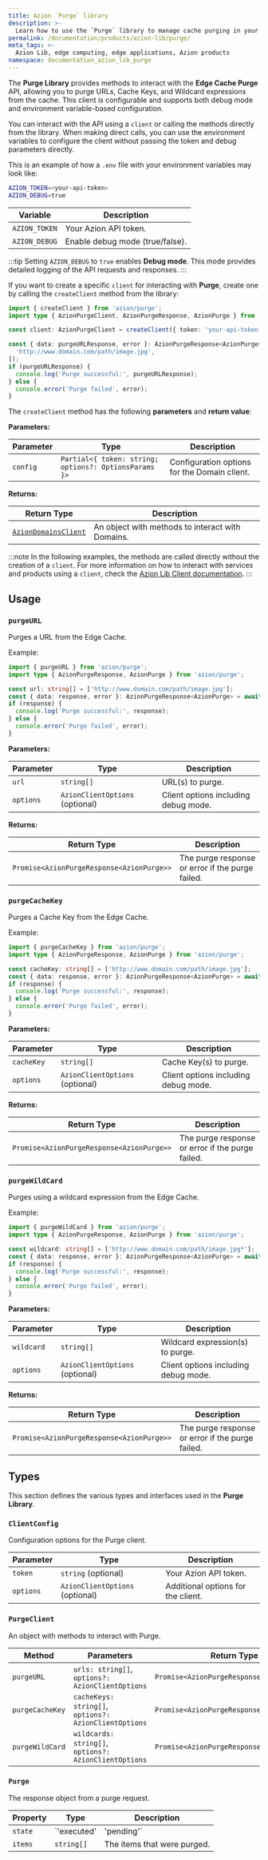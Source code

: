 ```yaml
---
title: Azion `Purge` library
description: >-
  Learn how to use the `Purge` library to manage cache purging in your web applications.
permalink: /documentation/products/azion-lib/purge/
meta_tags: >-
  Azion Lib, edge computing, edge applications, Azion products
namespace: documentation_azion_lib_purge
---
```


The **Purge Library** provides methods to interact with the **Edge Cache Purge** API, allowing you to purge URLs, Cache Keys, and Wildcard expressions from the cache. This client is configurable and supports both debug mode and environment variable-based configuration.

You can interact with the API using a `client` or calling the methods directly from the library. When making direct calls, you can use the environment variables to configure the client without passing the token and debug parameters directly.

This is an example of how a `.env` file with your environment variables may look like:

```sh
AZION_TOKEN=<your-api-token>
AZION_DEBUG=true
```

| Variable | Description |
|----------|-------------|
| `AZION_TOKEN` | Your Azion API token. |
| `AZION_DEBUG` | Enable debug mode (true/false). |

:::tip
Setting `AZION_DEBUG` to `true` enables **Debug mode**. This mode provides detailed logging of the API requests and responses.
:::

If you want to create a specific `client` for interacting with **Purge**, create one by calling the `createClient` method from the library:

```typescript
import { createClient } from 'azion/purge';
import type { AzionPurgeClient, AzionPurgeResponse, AzionPurge } from 'azion/purge';

const client: AzionPurgeClient = createClient({ token: 'your-api-token', options: { debug: true } });

const { data: purgeURLResponse, error }: AzionPurgeResponse<AzionPurge> = await client.purgeURL([
  'http://www.domain.com/path/image.jpg',
]);
if (purgeURLResponse) {
  console.log('Purge successful:', purgeURLResponse);
} else {
  console.error('Purge failed', error);
}
```

The `createClient` method has the following **parameters** and **return value**:

**Parameters:**

| Parameter | Type | Description |
|-----------|------|-------------|
| `config` | `Partial<{ token: string; options?: OptionsParams }>` | Configuration options for the Domain client. |

**Returns:**

| Return Type | Description |
|-------------|-------------|
| [`AzionDomainsClient`](#aziondomainsclient) | An object with methods to interact with Domains. |

:::note
In the following examples, the methods are called directly without the creation of a `client`. For more information on how to interact with services and products using a `client`, check the [Azion Lib Client documentation](/en/documentation/products/azion-lib/client/).
:::

## Usage

### `purgeURL`

Purges a URL from the Edge Cache.

Example:

```typescript
import { purgeURL } from 'azion/purge';
import type { AzionPurgeResponse, AzionPurge } from 'azion/purge';

const url: string[] = ['http://www.domain.com/path/image.jpg'];
const { data: response, error }: AzionPurgeResponse<AzionPurge> = await purgeURL(url, { debug: true });
if (response) {
  console.log('Purge successful:', response);
} else {
  console.error('Purge failed', error);
}
```

**Parameters:**

| Parameter | Type | Description |
|-----------|------|-------------|
| `url` | `string[]` | URL(s) to purge. |
| `options` | `AzionClientOptions` (optional) | Client options including debug mode. |

**Returns:**

| Return Type | Description |
|-------------|-------------|
| `Promise<AzionPurgeResponse<AzionPurge>>` | The purge response or error if the purge failed. |

### `purgeCacheKey`

Purges a Cache Key from the Edge Cache.

Example:

```typescript
import { purgeCacheKey } from 'azion/purge';
import type { AzionPurgeResponse, AzionPurge } from 'azion/purge';

const cacheKey: string[] = ['http://www.domain.com/path/image.jpg'];
const { data: response, error }: AzionPurgeResponse<AzionPurge> = await purgeCacheKey(cacheKey, { debug: true });
if (response) {
  console.log('Purge successful:', response);
} else {
  console.error('Purge failed', error);
}
```

**Parameters:**

| Parameter | Type | Description |
|-----------|------|-------------|
| `cacheKey` | `string[]` | Cache Key(s) to purge. |
| `options` | `AzionClientOptions` (optional) | Client options including debug mode. |

**Returns:**

| Return Type | Description |
|-------------|-------------|
| `Promise<AzionPurgeResponse<AzionPurge>>` | The purge response or error if the purge failed. |

### `purgeWildCard`

Purges using a wildcard expression from the Edge Cache.

Example:

```typescript
import { purgeWildCard } from 'azion/purge';
import type { AzionPurgeResponse, AzionPurge } from 'azion/purge';

const wildcard: string[] = ['http://www.domain.com/path/image.jpg*'];
const { data: response, error }: AzionPurgeResponse<AzionPurge> = await purgeWildCard(wildcard, { debug: true });
if (response) {
  console.log('Purge successful:', response);
} else {
  console.error('Purge failed', error);
}
```

**Parameters:**

| Parameter | Type | Description |
|-----------|------|-------------|
| `wildcard` | `string[]` | Wildcard expression(s) to purge. |
| `options` | `AzionClientOptions` (optional) | Client options including debug mode. |

**Returns:**

| Return Type | Description |
|-------------|-------------|
| `Promise<AzionPurgeResponse<AzionPurge>>` | The purge response or error if the purge failed. |

## Types

This section defines the various types and interfaces used in the **Purge Library**.

### `ClientConfig`

Configuration options for the Purge client.

| Parameter | Type | Description |
|-----------|------|-------------|
| `token` | `string` (optional) | Your Azion API token. |
| `options` | `AzionClientOptions` (optional) | Additional options for the client. |

### `PurgeClient`

An object with methods to interact with Purge.

| Method | Parameters | Return Type |
|--------|------------|-------------|
| `purgeURL` | `urls: string[]`, `options?: AzionClientOptions` | `Promise<AzionPurgeResponse<AzionPurge>>` |
| `purgeCacheKey` | `cacheKeys: string[]`, `options?: AzionClientOptions` | `Promise<AzionPurgeResponse<AzionPurge>>` |
| `purgeWildCard` | `wildcards: string[]`, `options?: AzionClientOptions` | `Promise<AzionPurgeResponse<AzionPurge>>` |

### `Purge`

The response object from a purge request.

| Property | Type | Description |
|----------|------|-------------|
| `state` | `'executed' | 'pending'` | The state of the purge request. |
| `items` | `string[]` | The items that were purged. |
